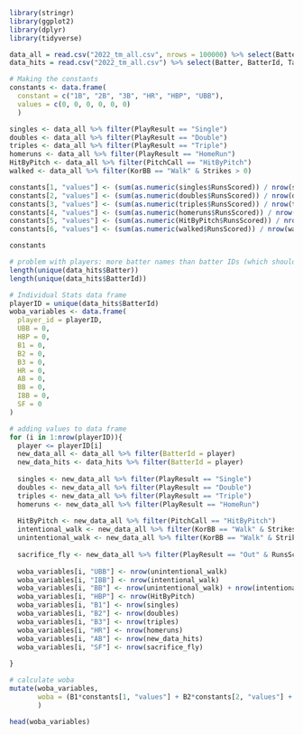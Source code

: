 ```r
library(stringr)
library(ggplot2)
library(dplyr)
library(tidyverse)

data_all = read.csv("2022_tm_all.csv", nrows = 100000) %>% select(Batter, BatterId, Strikes, PitchCall, KorBB, TaggedHitType, PlayResult, RunsScored)
data_hits = read.csv("2022_tm_all.csv") %>% select(Batter, BatterId, TaggedHitType, PlayResult, RunsScored)
```

```r
# Making the constants
constants <- data.frame(
  constant = c("1B", "2B", "3B", "HR", "HBP", "UBB"),
  values = c(0, 0, 0, 0, 0, 0) 
  )

singles <- data_all %>% filter(PlayResult == "Single")
doubles <- data_all %>% filter(PlayResult == "Double")
triples <- data_all %>% filter(PlayResult == "Triple")
homeruns <- data_all %>% filter(PlayResult == "HomeRun")
HitByPitch <- data_all %>% filter(PitchCall == "HitByPitch")
walked <- data_all %>% filter(KorBB == "Walk" & Strikes > 0)

constants[1, "values"] <- (sum(as.numeric(singles$RunsScored)) / nrow(singles))
constants[2, "values"] <- (sum(as.numeric(doubles$RunsScored)) / nrow(doubles))
constants[3, "values"] <- (sum(as.numeric(triples$RunsScored)) / nrow(triples))
constants[4, "values"] <- (sum(as.numeric(homeruns$RunsScored)) / nrow(homeruns))
constants[5, "values"] <- (sum(as.numeric(HitByPitch$RunsScored)) / nrow(HitByPitch))
constants[6, "values"] <- (sum(as.numeric(walked$RunsScored)) / nrow(walked))

constants
```

```r
# problem with players: more batter names than batter IDs (which should never happen)
length(unique(data_hits$Batter))
length(unique(data_hits$BatterId))
```

```r
# Individual Stats data frame
playerID = unique(data_hits$BatterId)
woba_variables <- data.frame(
  player_id = playerID,
  UBB = 0,
  HBP = 0,
  B1 = 0,
  B2 = 0,
  B3 = 0,
  HR = 0,
  AB = 0,
  BB = 0,
  IBB = 0,
  SF = 0
)
```

```r
# adding values to data frame
for (i in 1:nrow(playerID)){
  player <= playerID[i]
  new_data_all <- data_all %>% filter(BatterId = player)
  new_data_hits <- data_hits %>% filter(BatterId = player)
  
  singles <- new_data_all %>% filter(PlayResult == "Single")
  doubles <- new_data_all %>% filter(PlayResult == "Double")
  triples <- new_data_all %>% filter(PlayResult == "Triple")
  homeruns <- new_data_all %>% filter(PlayResult == "HomeRun")
  
  HitByPitch <- new_data_all %>% filter(PitchCall == "HitByPitch")
  intentional_walk <- new_data_all %>% filter(KorBB == "Walk" & Strikes == 0)
  unintentional_walk <- new_data_all %>% filter(KorBB == "Walk" & Strikes > 0)
  
  sacrifice_fly <- new_data_all %>% filter(PlayResult == "Out" & RunsScored > 0)
  
  woba_variables[i, "UBB"] <- nrow(unintentional_walk)
  woba_variables[i, "IBB"] <- nrow(intentional_walk)
  woba_variables[i, "BB"] <- nrow(unintentional_walk) + nrow(intentional_walk)
  woba_variables[i, "HBP"] <- nrow(HitByPitch)
  woba_variables[i, "B1"] <- nrow(singles)
  woba_variables[i, "B2"] <- nrow(doubles)
  woba_variables[i, "B3"] <- nrow(triples)
  woba_variables[i, "HR"] <- nrow(homeruns)
  woba_variables[i, "AB"] <- nrow(new_data_hits)
  woba_variables[i, "SF"] <- nrow(sacrifice_fly)
    
}
```

```r
# calculate woba
mutate(woba_variables, 
       woba = (B1*constants[1, "values"] + B2*constants[2, "values"] + B3*constants[3, "values"] + HR*constants[4, "values"] + HBP*constants[5, "values"] + UBB*constants[6, "values"]) / (AB+BB-IBB+SF+HBP)
       )

head(woba_variables)
```